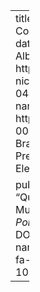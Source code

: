 ---
title: "Question of Timing: Pre-Electoral Coalitions in Multiparty Presidential Regimes"
date: 2022-03-11
author:
  - name: Adrián Albala
    url: http://www.pesquisar.unb.br/professor/adrian-nicolas-albala-young
    orcid: 0000-0002-0444-2952
    affiliation: University of Brasília
  - name: Lucas Couto
    url: https://lucascoutoz.netlify.app/
    orcid: 0000-0003-3278-499X
    affiliation: University of Brasília
categories:
  - Asia
  - Coalitional Presidentialism
  - Latin America
  - Pre-Electoral Coalitions
  - Presidentialism

pub-info:
  reference: >-
   <a href="http://www.pesquisar.unb.br/professor/adrian-nicolas-albala-young/"> A. Albala</a> and <strong>L. Couto</strong>. “Question of Timing: Pre-Electoral Coalitions in Multiparty Presidential Regimes.” <em>Brazilian Political Science Review</em> 17.1, 2023, pp. 1-28. DOI: <a href="doi.org/10.7910/DVN/9FSI8S"><code>doi.org/10.7910/DVN/9FSI8S</code></a>.
  links:
    - name: PDF
      url: Albala e Couto (2023).pdf
      icon: fa-solid fa-file-pdf
      local: true
doi: 10.7910/DVN/9FSI8S
toc: true
---